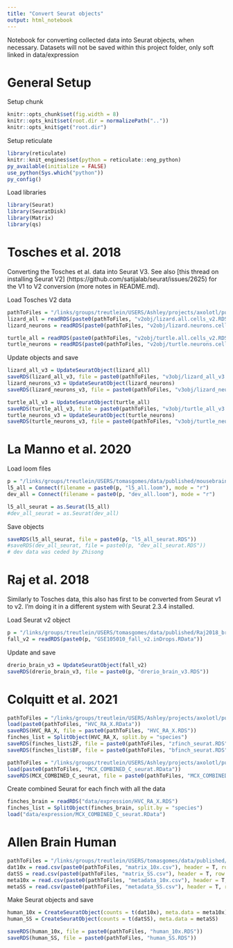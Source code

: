 ```yaml
---
title: "Convert Seurat objects"
output: html_notebook
---
```


Notebook for converting collected data into Seurat objects, when necessary. Datasets will not be saved within this project folder, only soft linked in data/expression



# General Setup
Setup chunk

```r
knitr::opts_chunk$set(fig.width = 8)
knitr::opts_knit$set(root.dir = normalizePath(".."))
knitr::opts_knit$get("root.dir")
```

Setup reticulate

```r
library(reticulate)
knitr::knit_engines$set(python = reticulate::eng_python)
py_available(initialize = FALSE)
use_python(Sys.which("python"))
py_config()
```

Load libraries

```r
library(Seurat)
library(SeuratDisk)
library(Matrix)
library(qs)
```



# Tosches et al. 2018

Converting the Tosches et al. data into Seurat V3. See also [this thread on installing Seurat V2] (https://github.com/satijalab/seurat/issues/2625) for the V1 to V2 conversion (more notes in README.md).

Load Tosches V2 data

```r
pathToFiles = "/links/groups/treutlein/USERS/Ashley/projects/axolotl/published/Tosches2018/"
lizard_all = readRDS(paste0(pathToFiles, "v2obj/lizard.all.cells_v2.RDS"))
lizard_neurons = readRDS(paste0(pathToFiles, "v2obj/lizard.neurons.cells_v2.RDS"))

turtle_all = readRDS(paste0(pathToFiles, "v2obj/turtle.all.cells_v2.RDS"))
turtle_neurons = readRDS(paste0(pathToFiles, "v2obj/turtle.neurons.cells_v2.RDS"))
```

Update objects and save

```r
lizard_all_v3 = UpdateSeuratObject(lizard_all)
saveRDS(lizard_all_v3, file = paste0(pathToFiles, "v3obj/lizard_all_v3.RDS"))
lizard_neurons_v3 = UpdateSeuratObject(lizard_neurons)
saveRDS(lizard_neurons_v3, file = paste0(pathToFiles, "v3obj/lizard_neurons_v3.RDS"))

turtle_all_v3 = UpdateSeuratObject(turtle_all)
saveRDS(turtle_all_v3, file = paste0(pathToFiles, "v3obj/turtle_all_v3.RDS"))
turtle_neurons_v3 = UpdateSeuratObject(turtle_neurons)
saveRDS(turtle_neurons_v3, file = paste0(pathToFiles, "v3obj/turtle_neurons_v3.RDS"))
```



# La Manno et al. 2020
Load loom files

```r
p = "/links/groups/treutlein/USERS/tomasgomes/data/published/mousebrain/"
l5_all = Connect(filename = paste0(p, "l5_all.loom"), mode = "r")
dev_all = Connect(filename = paste0(p, "dev_all.loom"), mode = "r")

l5_all_seurat = as.Seurat(l5_all)
#dev_all_seurat = as.Seurat(dev_all)
```

Save objects

```r
saveRDS(l5_all_seurat, file = paste0(p, "l5_all_seurat.RDS"))
#saveRDS(dev_all_seurat, file = paste0(p, "dev_all_seurat.RDS"))
# dev data was ceded by Zhisong
```



# Raj et al. 2018

Similarly to Tosches data, this also has first to be converted from Seurat v1 to v2. I'm doing it in a different system with Seurat 2.3.4 installed.

Load Seurat v2 object

```r
p = "/links/groups/treutlein/USERS/tomasgomes/data/published/Raj2018_brain/"
fall_v2 = readRDS(paste0(p, "GSE105010_fall_v2.inDrops.RData"))
```

Update and save

```r
drerio_brain_v3 = UpdateSeuratObject(fall_v2)
saveRDS(drerio_brain_v3, file = paste0(p, "drerio_brain_v3.RDS"))
```



# Colquitt et al. 2021

```r
pathToFiles = "/links/groups/treutlein/USERS/Ashley/projects/axolotl/published/Colquitt2021/projects/HVC_RA_X/"
load(paste0(pathToFiles, "HVC_RA_X.RData"))
saveRDS(HVC_RA_X, file = paste0(pathToFiles, "HVC_RA_X.RDS"))
finches_list = SplitObject(HVC_RA_X, split.by = "species")
saveRDS(finches_list$ZF, file = paste0(pathToFiles, "zfinch_seurat.RDS"))
saveRDS(finches_list$BF, file = paste0(pathToFiles, "bfinch_seurat.RDS"))

pathToFiles = "/links/groups/treutlein/USERS/Ashley/projects/axolotl/published/Colquitt2021/projects/X/"
load(paste0(pathToFiles, "MCX_COMBINED_C_seurat.RData"))
saveRDS(MCX_COMBINED_C_seurat, file = paste0(pathToFiles, "MCX_COMBINED_C_seurat.RDS"))
```

Create combined Seurat for each finch with all the data

```r
finches_brain = readRDS("data/expression/HVC_RA_X.RDS")
finches_list = SplitObject(finches_brain, split.by = "species")
load("data/expression/MCX_COMBINED_C_seurat.RData")


```




# Allen Brain Human

```r
pathToFiles = "/links/groups/treutlein/USERS/tomasgomes/data/published/Allen_human/"
dat10x = read.csv(paste0(pathToFiles, "matrix_10x.csv"), header = T, row.names = 1)
datSS = read.csv(paste0(pathToFiles, "matrix_SS.csv"), header = T, row.names = 1)
meta10x = read.csv(paste0(pathToFiles, "metadata_10x.csv"), header = T, row.names = 1)
metaSS = read.csv(paste0(pathToFiles, "metadata_SS.csv"), header = T, row.names = 1)
```

Make Seurat objects and save

```r
human_10x = CreateSeuratObject(counts = t(dat10x), meta.data = meta10x)
human_SS = CreateSeuratObject(counts = t(datSS), meta.data = metaSS)

saveRDS(human_10x, file = paste0(pathToFiles, "human_10x.RDS"))
saveRDS(human_SS, file = paste0(pathToFiles, "human_SS.RDS"))
```






